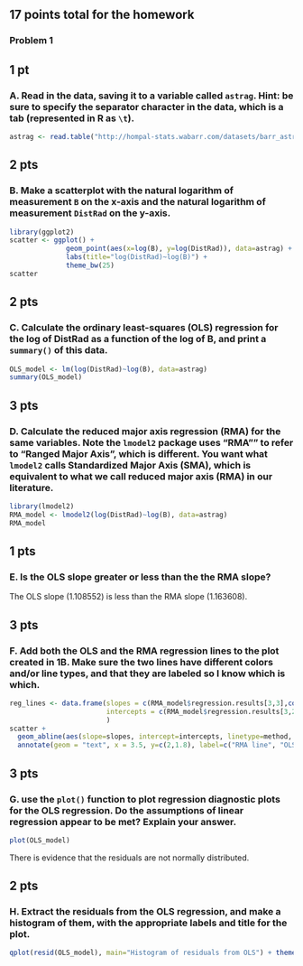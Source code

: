 ## 17 points total for the homework

### Problem 1


## 1 pt

### A.  Read in the data, saving it to a variable called `astrag`.  Hint: be sure to specify the separator character in the data, which is a tab (represented in R as `\t`).

```r
astrag <- read.table("http://hompal-stats.wabarr.com/datasets/barr_astrag_2014.txt", sep="\t", header=TRUE)
```


## 2 pts

### B.  Make a scatterplot with the natural logarithm of measurement `B` on the x-axis and the natural logarithm of measurement `DistRad` on the y-axis.

```r
library(ggplot2)
scatter <- ggplot() + 
              geom_point(aes(x=log(B), y=log(DistRad)), data=astrag) +
              labs(title="log(DistRad)~log(B)") + 
              theme_bw(25)
scatter
```


## 2 pts

### C.  Calculate the ordinary least-squares (OLS) regression for the log of DistRad as a function of the log of B, and print a `summary()` of this data.

```r
OLS_model <- lm(log(DistRad)~log(B), data=astrag) 
summary(OLS_model)
```

## 3 pts

### D.  Calculate the reduced major axis regression (RMA) for the same variables. **Note** the `lmodel2` package uses "RMA"" to refer to "Ranged Major Axis", which is different.  You want what `lmodel2` calls Standardized Major Axis (SMA), which is equivalent to what we call reduced major axis (RMA) in our literature. 

```r
library(lmodel2)
RMA_model <- lmodel2(log(DistRad)~log(B), data=astrag)
RMA_model
```

## 1 pts

### E.  Is the OLS slope greater or less than the the RMA slope?

The OLS slope (1.108552) is less than the RMA slope (1.163608).

## 3 pts

### F.  Add both the OLS and the RMA regression lines to the plot created in 1B.  Make sure the two lines have different colors and/or line types, and that they are labeled so I know which is which.

```r
reg_lines <- data.frame(slopes = c(RMA_model$regression.results[3,3],coef(OLS_model)[2]), 
                        intercepts = c(RMA_model$regression.results[3,2], coef(OLS_model)[1]), method=c("RMA","OLS")
                        )
scatter + 
  geom_abline(aes(slope=slopes, intercept=intercepts, linetype=method, color=method), data=reg_lines) + 
  annotate(geom = "text", x = 3.5, y=c(2,1.8), label=c("RMA line", "OLS line"), color=c("green", "red"))
```

## 3 pts

### G.  use the `plot()` function to plot regression diagnostic plots for the OLS regression. Do the assumptions of linear regression appear to be met? Explain your answer.

```r
plot(OLS_model)
```
 
There is evidence that the residuals are not normally distributed. 

## 2 pts

### H.  Extract the residuals from the OLS regression, and make a histogram of them, with the appropriate labels and title for the plot.  

```r
qplot(resid(OLS_model), main="Histogram of residuals from OLS") + theme_bw(25)
```
